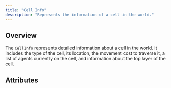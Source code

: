 ```yaml
---
title: "Cell Info"
description: "Represents the information of a cell in the world."
---
```


## Overview

The `CellInfo` represents detailed information about a cell in the world. It includes the type of the cell,
its location, the movement cost to traverse it, a list of agents currently on the cell, and information about the 
top layer of the cell.

## Attributes

<Attribute
  name="cell_type"
  type="CellType"
  description="The type of the cell."
/>

<Attribute
  name="location"
  type="Location"
  description="The location of the cell in the world."
/>

<Attribute
  name="move_cost"
  type="int"
  description="The cost to move through the cell."
/>

<Attribute
  name="agent_id_list"
  type="AgentIDList"
  description="A list of agent IDs on the cell."
/>

<Attribute
  name="top_layer"
  type="WorldObject | None"
  description="Information about the top layer object."
/>
